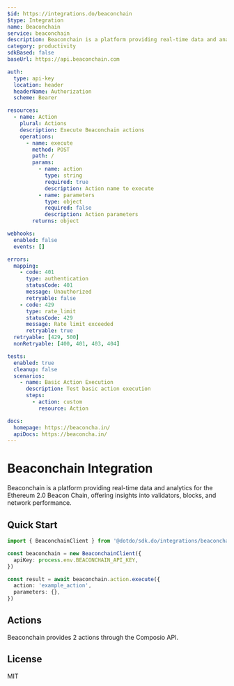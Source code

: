 ```yaml
---
$id: https://integrations.do/beaconchain
$type: Integration
name: Beaconchain
service: beaconchain
description: Beaconchain is a platform providing real-time data and analytics for the Ethereum 2.0 Beacon Chain, offering insights into validators, blocks, and network performance.
category: productivity
sdkBased: false
baseUrl: https://api.beaconchain.com

auth:
  type: api-key
  location: header
  headerName: Authorization
  scheme: Bearer

resources:
  - name: Action
    plural: Actions
    description: Execute Beaconchain actions
    operations:
      - name: execute
        method: POST
        path: /
        params:
          - name: action
            type: string
            required: true
            description: Action name to execute
          - name: parameters
            type: object
            required: false
            description: Action parameters
        returns: object

webhooks:
  enabled: false
  events: []

errors:
  mapping:
    - code: 401
      type: authentication
      statusCode: 401
      message: Unauthorized
      retryable: false
    - code: 429
      type: rate_limit
      statusCode: 429
      message: Rate limit exceeded
      retryable: true
  retryable: [429, 500]
  nonRetryable: [400, 401, 403, 404]

tests:
  enabled: true
  cleanup: false
  scenarios:
    - name: Basic Action Execution
      description: Test basic action execution
      steps:
        - action: custom
          resource: Action

docs:
  homepage: https://beaconcha.in/
  apiDocs: https://beaconcha.in/
---
```


# Beaconchain Integration

Beaconchain is a platform providing real-time data and analytics for the Ethereum 2.0 Beacon Chain, offering insights into validators, blocks, and network performance.

## Quick Start

```typescript
import { BeaconchainClient } from '@dotdo/sdk.do/integrations/beaconchain'

const beaconchain = new BeaconchainClient({
  apiKey: process.env.BEACONCHAIN_API_KEY,
})

const result = await beaconchain.action.execute({
  action: 'example_action',
  parameters: {},
})
```

## Actions

Beaconchain provides 2 actions through the Composio API.

## License

MIT
